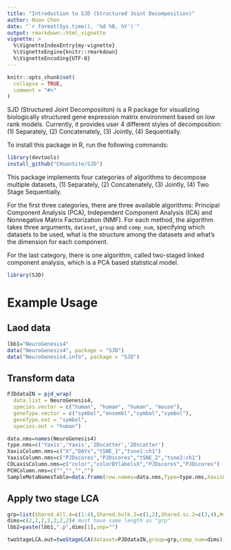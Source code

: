 ```yaml
---
title: "Introduction to SJD (Structured Joint Decomposition)"
author: Huan Chen
date: "`r format(Sys.time(), '%d %B, %Y')`"
output: rmarkdown::html_vignette
vignette: >
  %\VignetteIndexEntry{my-vignette}
  %\VignetteEngine{knitr::rmarkdown}
  %\VignetteEncoding{UTF-8}
---
```


```r
knitr::opts_chunk$set(
  collapse = TRUE,
  comment = "#>"
)
```

SJD (Structured Joint Decomposiiton) is a R package for visualizing biologically structured gene expression matrix environment based on low rank models. Currently, it provides user 4 different styles of decomposition: (1) Separately, (2) Concatenately, (3) Jointly, (4) Sequentially.

To install this package in R, run the following commands:

```R
library(devtools)
install_github("CHuanSite/SJD")
```

This package implements four categories of algorithms to decompose multiple datasets, (1) Separately, (2) Concatenately, (3) Jointly, (4) Two Stage Sequentially. 

For the first three categories, there are three available algorithms: Principal Component Analysis (PCA), Independent Component Analysis (ICA) and Nonnegative Matrix Factorization (NMF). For each method, the algorithm takes three arguments, `dataset`, `group` and `comp_num`, specifying which datasets to be used, what is the structure among the datasets and what's the dimension for each component.

For the last category, there is one algorithm, called two-staged linked component analysis, which is a PCA based statistical model.

```r
library(SJD)
```

# Example Usage

## Laod data
```r
lbb1="NeuroGenesis4"
data("NeuroGenesis4", package = "SJD")
data("NeuroGenesis4.info", package = "SJD")
```

## Transform data
```r
PJDdataIN = pjd_wrap(
  data.list = NeuroGenesis4,
  species.vector = c("human", "human", "human", "mouse"),
  geneType.vector = c("symbol","ensembl","symbol","symbol"),
  geneType.out = "symbol",
  species.out = "human")

data.nms=names(NeuroGenesis4)
type.nms=c('Yaxis','Yaxis','2Dscatter','2Dscatter')
XaxisColumn.nms=c("X","DAYx","tSNE_1","tsne1:ch1")
YaxisColumn.nms=c("PJDscores","PJDscores","tSNE_2","tsne2:ch1")
COLaxisColumn.nms=c("color","colorBYlabelsX","PJDscores","PJDscores")
PCHColumn.nms=c("","","","")
SampleMetaNamesTable=data.frame(row.names=data.nms,Type=type.nms,XaxisColumn=XaxisColumn.nms,YaxisColumn=YaxisColumn.nms,COLaxisColumn=COLaxisColumn.nms,PCHColumn=PCHColumn.nms)

```

## Apply two stage LCA
```r
grp=list(Shared.All.4=c(1:4),Shared.bulk.2=c(1,2),Shared.sc.2=c(3,4),Hs.Meisnr.1=c(1),Hs.AZ.1=c(2),Gesch.1=c(3),Telley.1=c(4))
dims=c(2,2,2,2,2,2,2)# must have same length as "grp"
lbb2=paste(lbb1,".p",dims[1],sep="")

twoStageLCA.out=twoStageLCA(dataset=PJDdataIN,group=grp,comp_num=dims)
```

